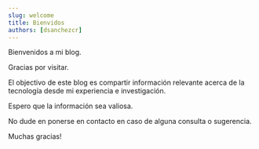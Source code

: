 ```yaml
---
slug: welcome
title: Bienvidos
authors: [dsanchezcr]
---
```


Bienvenidos a mi blog.

Gracias por visitar.

El objectivo de este blog es compartir información relevante acerca de la tecnología desde mi experiencia e investigación.

Espero que la información sea valiosa.

No dude en ponerse en contacto en caso de alguna consulta o sugerencia.

Muchas gracias!